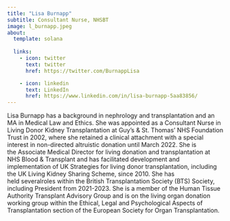 ```yaml
---
title: "Lisa Burnapp"
subtitle: Consultant Nurse, NHSBT
image: l_burnapp.jpeg
about:
  template: solana
  
  links:
    - icon: twitter
      text: twitter
      href: https://twitter.com/BurnappLisa

    - icon: linkedin
      text: LinkedIn
      href: https://www.linkedin.com/in/lisa-burnapp-5aa83856/
---
```


Lisa Burnapp has a background in nephrology and transplantation and an MA in Medical Law and Ethics. She was appointed as a Consultant Nurse in Living Donor Kidney Transplantation at Guy's & St. Thomas' NHS Foundation Trust in 2002, where she retained a clinical attachment with a special interest in non-directed altruistic donation until March 2022. She is the Associate Medical Director for living donation and transplantation at NHS Blood & Transplant and has facilitated development and implementation of UK Strategies for living donor transplantation, including the UK Living Kidney Sharing Scheme, since 2010. She has held severalroles within the British Transplantation Society (BTS) Society, including President from 2021-2023. She is a member of the Human Tissue Authority Transplant Advisory Group and is on the living organ donation working group within the Ethical, Legal and Psychological Aspects of Transplantation section of the European Society for Organ Transplantation.
